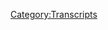 {{Transcript
    | title         = [[732: Trial Press Conference]]
    | caption       = [https://knowledgefight.libsyn.com/732-trial-press-conference Listen to this episode on Libsyn]
    | episodeNumber = [[732: Trial Press Conference|732]]
    | length        = 01:06:35
}}

{{MessageBox
    | header     = Warning: Bot Generated Content
    | text       = This transcript was automatically generated by transcription software and likely contains many mistakes and misattributions. Please check the audio for definitive quotes, attribution, and context.
    | image      = N3yvass4myg91.webp
    | imagewidth = 50px
    | id         = warning
}}

{{TranscriptBlock
    | name      = Alex Jones
    | timestamp = 00:04
    | text      = Red Alert. Red alert. Red alert. Red. Alert. Red alert. Knowledge five days. Damn, Jordan, I am sweating. Knowledge party.com It's time to pray. I have great respect for knowledge like knowledge. I'm sick of them posing as if they're the good guys Hsiang me or the bad guy knowledge. Dan and Jordan knowledge fight need money Andy and Andy are stopping Andy and Ken handy in Kansas. Andy in Kansas, you're on the airplane. Huge fan. I love your word. Knowledge by now knowledge fight.com
}}

{{TranscriptBlock
    | name      = Dan
    | timestamp = 00:58
    | text      = Hello, everybody. Welcome back knowledge, right. I'm Dan. I'm Jordan. Dudes, sit around worship at the altar of saline and talk a little bit about Alex Jones. Oh,
}}

{{TranscriptBlock
    | name      = Jordan
    | timestamp = 01:07
    | text      = indeed. We are Dan Jordan.
}}

{{TranscriptBlock
    | name      = Dan
    | timestamp = 01:09
    | text      = Damn, Jordan a quick question for you. What's up? What's your bright spot today? But why bright spot? Jordan is this this button stuff is going along? I have a prediction that I think it'll probably every button will be out by the end of the year. Right. I'm giving myself that kind of a sort of window. Yeah. But it's really fun. I mean, one of the things that's really nice is like going through and, you know, addressing the envelopes and stuff. I see a lot of names that are like people from way back. Yeah, you know, and it's really nice to know that these people like a lot of people are still with us. You know, that's that's really exciting. And then the other thing that makes us a bright spot is the second Wonka button is in the mail. Yes. To confirm that the brightspot Willy Wonka button is somewhere yeah. And I will give you I'll say this as luck may have it. This is an international button. This one is going out of the United States. Oh yeah. So someone not
}}

{{TranscriptBlock
    | name      = Jordan
    | timestamp = 02:09
    | text      = in America are Patriot fans are not gonna like that. Be looking out as a look as long as it didn't go to the Queen. Well,
}}

{{TranscriptBlock
    | name      = Dan
    | timestamp = 02:17
    | text      = the first one landed in the United States. Sure. That's true. Also bad news. This one's going to the Queen god damn it.
}}

{{TranscriptBlock
    | name      = Jordan
    | timestamp = 02:22
    | text      = I knew it. I knew she was gonna ask for a while and then she died.
}}

{{TranscriptBlock
    | name      = Dan
    | timestamp = 02:25
    | text      = Well, it's actually going to Queen Beatrix.
}}

{{TranscriptBlock
    | name      = Jordan
    | timestamp = 02:30
    | text      = What's your Ah, my brightspot is I started watching the show called Welcome to Wrexham. Apparently, Rob McElhaney from, it's always sunny. Sure. And then Ryan Reynolds from being a dick in movies. Bought a like zoo, second tier football club in Wrexham, in Wales, which is like the oldest it's i It's really cool story about the backstory of the town. And it's got the oldest International Stadium anywhere and all this cool stuff. And then they turn them into like the Mighty Ducks. Right, and that's really cool. But then because Ryan Reynolds and Rob McElhenney are rich as shit, and they can get all these sponsorship deals. Now they're in a league where they are getting a huge budget compared to everybody else. So they're like the bad guys. But at the same time, because of the way football works. They're in a lower league. So what they're really trying to do is get out of that league to be the underdog in the higher League. You know what I'm saying? So they're still an underdog, right? But there's they're an overdog underdog kind of situation. And it's really cool because it talks about the town, which is more interesting. That's
}}

{{TranscriptBlock
    | name      = Dan
    | timestamp = 03:38
    | text      = nice, but it really sounds like it has something of a theme of like the corrupting influence of money. Then like if you have too much resources, you can't even be the thing exactly be told, which is the underdog Exactly.
}}

{{TranscriptBlock
    | name      = Jordan
    | timestamp = 03:50
    | text      = They're not there. They're buying people from the upper league but but that's because they you know, like it's It's difficult. It's difficult. Sure, and they're trying their best and there's all that fun stuff, but it's it's a really good documentary and it's it's Mighty Ducks S Oh, it
}}

{{TranscriptBlock
    | name      = Dan
    | timestamp = 04:05
    | text      = sounds fine. While you're on the subject of shows, yeah, contraption Master I finished and it's fantastic.
}}

{{TranscriptBlock
    | name      = Jordan
    | timestamp = 04:11
    | text      = I started I watched a couple episodes. Yeah, fucking amazing. So
}}

{{TranscriptBlock
    | name      = Dan
    | timestamp = 04:14
    | text      = good. Yeah, so fun. Silly.
}}

{{TranscriptBlock
    | name      = Jordan
    | timestamp = 04:16
    | text      = Oh, there's nothing more satisfying. I
}}

{{TranscriptBlock
    | name      = Dan
    | timestamp = 04:18
    | text      = don't want to spoil the end for you. But it's amazing. I believe it culminates quite well, of course. And then I've been needing another show because I you know, I've watched all the survivors. So I need to watch while I'm making the buttons right off, right. I sort of gravitate towards shows that are about people surviving. Because like survive well, yeah. And then I tried the Naked and Afraid but as I told you, yeah, there are plenty naked. Most of them are not that afraid. You're not that afraid. No, it kind of doesn't live up to the premise. So I found a show recently called alone, and it's they are straight up alone. My
}}

{{TranscriptBlock
    | name      = Jordan
    | timestamp = 04:51
    | text      = partner loves alone.
}}

{{TranscriptBlock
    | name      = Dan
    | timestamp = 04:53
    | text      = I am. I'm into it. I watched the first season. And I think it's great because it's 10 people. Yeah, they have to record the themselves. Yeah. And in the first episode of the first season, what guy almost got eaten by a bear? Yeah, it was like, I was thinking like, how would they stop that? I don't who didn't know, they had to evacuate somebody who was worried that there were like, big cats around. Yeah. And they're like, Well, we're about a three hour drive away. Exactly. That's a lot of time for a big cat.
}}

{{TranscriptBlock
    | name      = Jordan
    | timestamp = 05:21
    | text      = Yeah, they're quick. Yeah, like right there.
}}

{{TranscriptBlock
    | name      = Dan
    | timestamp = 05:24
    | text      = I've always thought like the survival shows often don't have enough survival aspects. Yeah. And that kind of this gives that like, ooh, something bad could happen here. Yeah. which I appreciate. And then the second thing is, there is no end date. Nope. They just are out there.
}}

{{TranscriptBlock
    | name      = Jordan
    | timestamp = 05:43
    | text      = Whoever goes longer. Yes. No, they might as well have their hand on a car for a year. Yeah.
}}

{{TranscriptBlock
    | name      = Dan
    | timestamp = 05:48
    | text      = I don't want to like spoil anything about it or anything. But like in the first season, the beginning of it is really survival based. Find food and make fire. Yeah. And then by the time it's down to like four of all mental, they're all losing the mind. They're all insane. They're all insane. It becomes boring to have to survive, because they figured out like, okay, I can get some food here. I have a tent. One guy made a guitar. Yeah. And a boat. Yeah,
}}

{{TranscriptBlock
    | name      = Jordan
    | timestamp = 06:14
    | text      = totally. Totally. Just so bored. Just like I have. I have defeated, existing but now existing is impossible to
}}

{{TranscriptBlock
    | name      = Dan
    | timestamp = 06:22
    | text      = do. It becomes a conversation of like, what am I proving? Yeah,
}}

{{TranscriptBlock
    | name      = Jordan
    | timestamp = 06:26
    | text      = totally. One guy who came in second because we watched the first season the guy who came in second. Yeah. And it was after like three or four months. And it was like you were just hearing him talk to a camera and you feel like he's talking to you. And then you stop and you realize he hasn't spoken to another human being for months.
}}

{{TranscriptBlock
    | name      = Dan
    | timestamp = 06:47
    | text      = Well, there's the other guy. There's another guy who's just like quoting Edgar Allan Poe. That guy was clearly from Georgia, kind of vaguely hillbilly ish. Or at least has a little bit of that vibe, too. Yeah, he's getting deeply philosophical,
}}

{{TranscriptBlock
    | name      = Jordan
    | timestamp = 07:01
    | text      = erudite hillbilly. Hillbilly
}}

{{TranscriptBlock
    | name      = Dan
    | timestamp = 07:05
    | text      = sage. Yes. I like it. I hope the other seasons you know, don't fall off my
}}

{{TranscriptBlock
    | name      = Jordan
    | timestamp = 07:11
    | text      = my big difference between a loan and Naked and Afraid. I loved a loan because they keep building their shelters until it looks cool enough for me to live it like I that one way of months. I know that one to build a shelter. And I was like, Man, I kind of wish I was living there. And yeah,
}}

{{TranscriptBlock
    | name      = Dan
    | timestamp = 07:27
    | text      = well, the guy who made a guitar and then lost his mind, before he decided to leave. He was like, think I'm gonna make a sauna neck. That's right. I bet you
}}

{{TranscriptBlock
    | name      = Jordan
    | timestamp = 07:37
    | text      = I bet you could and also, you gotta go you gotta go bed.
}}

{{TranscriptBlock
    | name      = Dan
    | timestamp = 07:41
    | text      = I was talking to my friend Angela lamps bury this show because I really enjoy it. And I didn't know if it how it worked. Like I the only complaint I have. Here's the only complaint and this is I mean, this is goes to what we were talking about. They should not tell the person who survived the longest that the second to last person has quit. I understand. They shouldn't see how why I had that thought should have to tap I had that thought I did I
}}

{{TranscriptBlock
    | name      = Jordan
    | timestamp = 08:07
    | text      = totally understand what you're saying. Yeah, because I
}}

{{TranscriptBlock
    | name      = Dan
    | timestamp = 08:09
    | text      = would love it. If someone's just out there for like six extra months. They win. $500,000. Totally. That's a lot of money.
}}

{{TranscriptBlock
    | name      = Jordan
    | timestamp = 08:16
    | text      = That's it. Six months worth of work. Let them stay out there. See how long? What is that hourly, five or six months,
}}

{{TranscriptBlock
    | name      = Dan
    | timestamp = 08:24
    | text      = they had no ability to gauge how long other people have stayed? No. It's like one guy who's the third to quit was like, I'm definitely first. Yeah, totally. Like, you'd just be like, Okay, it's been four months. But I bet there's a couple of people still out there. Meanwhile, two months ago, everyone's gone. Well,
}}

{{TranscriptBlock
    | name      = Jordan
    | timestamp = 08:41
    | text      = it is a sort of Prisoner's Dilemma aspect to because you have to be in your head like, Well, I'm a great survivor, obviously, because I'm four months into this. But this is a TV show, man. There's gotta be nine other great survivors on this show. They could be they could be here for a year. And
}}

{{TranscriptBlock
    | name      = Dan
    | timestamp = 09:00
    | text      = if you know that they're gonna come and tell you when you've won, then that takes away that mantle like Yeah, fucking with your head. Like maybe I've won. Maybe I can quit and I have won. Yep. You know,
}}

{{TranscriptBlock
    | name      = Jordan
    | timestamp = 09:11
    | text      = it shouldn't be a surprise. If you win. Yes, you're alone.
}}

{{TranscriptBlock
    | name      = Dan
    | timestamp = 09:15
    | text      = Anyway, I'm gonna watch more of that show while I make buttons. Sounds good. So Jordan, today we have an episode to go over. And what I thought we might do is talk a little bit about the trial, of course campaign. I want to discuss Alex's press conference that he gave on the steps of the courthouse. Right, right. Alright. So I think that there's there's points that I want to make. And this is something I think, probably merits focus, okay. And we'll get to that in just a moment. But before we do, let's say hello to somebody walk. Oh, that's great idea. So first basket of muffins. Thank you so much. You're on our policy walk.
}}

{{TranscriptBlock
    | name      = Alex Jones
    | timestamp = 09:54
    | text      = I'm a policy wonk. Thank
}}

{{TranscriptBlock
    | name      = Jordan
    | timestamp = 09:55
    | text      = you very much.
}}

{{TranscriptBlock
    | name      = Dan
    | timestamp = 09:57
    | text      = Next Bach thank you so much. You're now policy walk I'm a policy wonk,
}}

{{TranscriptBlock
    | name      = Jordan
    | timestamp = 10:01
    | text      = thank you very much.
}}

{{TranscriptBlock
    | name      = Dan
    | timestamp = 10:02
    | text      = Next, Colin from Ohio, thank you so much for one hour policy walk.
}}

{{TranscriptBlock
    | name      = Alex Jones
    | timestamp = 10:05
    | text      = I'm a policy wonk.
}}

{{TranscriptBlock
    | name      = Jordan
    | timestamp = 10:06
    | text      = Thank you very much.
}}

{{TranscriptBlock
    | name      = Dan
    | timestamp = 10:07
    | text      = And room temperature. Suvi. Bacon. Thank you so much. You're now policy walk.
}}

{{TranscriptBlock
    | name      = Alex Jones
    | timestamp = 10:12
    | text      = I'm a policy wonk.
}}

{{TranscriptBlock
    | name      = Robert Barnes
    | timestamp = 10:13
    | text      = Thank you very much.
}}

{{TranscriptBlock
    | name      = Dan
    | timestamp = 10:14
    | text      = Well, I bumped up to the, because it's so important that people know about don't cook your bacon.
}}

{{TranscriptBlock
    | name      = Jordan
    | timestamp = 10:19
    | text      = Yes. If it's if it's that relevant, you're gonna get punched out. Yeah.
}}

{{TranscriptBlock
    | name      = Dan
    | timestamp = 10:23
    | text      = And if it's such an important social message,
}}

{{TranscriptBlock
    | name      = Jordan
    | timestamp = 10:25
    | text      = it's a piece. It's really important.
}}

{{TranscriptBlock
    | name      = Dan
    | timestamp = 10:28
    | text      = We've got a couple of technocrats in the mix here, Jordan. So first Farrell, sweaty nerd. Thank you so much. You are now technocrat and Ted Cruz is a spineless sack of jelly. Thank you so much. You're now a technocrat.
}}

{{TranscriptBlock
    | name      = Alex Jones
    | timestamp = 10:40
    | text      = I'm a policy wonk. I have risen above my enemies. I might quit tomorrow. Actually. I'm just gonna take a little break now. A little breaky for me. And then we're going to come back. And I'm gonna start the show over, but I have to double down on their Fuck you. Fuck you. I got plenty of words for you. But at the end of the day, Fuck you and your new world order. And fuck the horse she wrote in on and all your shit. Maybe today should have almost broadcast. Maybe I'll just be gone a month, maybe five years. Maybe I'll walk out of here tomorrow. And you never see me again. That's really what I want to do. I never want to come back here again. I apologize to the crew and the listeners yesterday that I was legitimately having breakdowns on air. I'll be better tomorrow.
}}

{{TranscriptBlock
    | name      = Dan
    | timestamp = 11:35
    | text      = He's not
}}

{{TranscriptBlock
    | name      = Jordan
    | timestamp = 11:35
    | text      = Oh is bad. He sucks. That sounds right, though.
}}

{{TranscriptBlock
    | name      = Dan
    | timestamp = 11:39
    | text      = So we're recording this on Thursday evening? Yes. We saw closing arguments today. Yes. And so when this comes out, it'll be Friday. And as you're listening to this, there may be a verdict in tomorrow. Who knows how long the jury will deliberate on this could be
}}

{{TranscriptBlock
    | name      = Jordan
    | timestamp = 11:57
    | text      = till next week.
}}

{{TranscriptBlock
    | name      = Dan
    | timestamp = 11:58
    | text      = But I think that the course of the content of this trial and the testimony that we heard was Todd earth shattering some, you know, the stuff that you hear about Alex, whether it be the business practices or the you know, I think that guy for the Super Bowl, the Matt Miller guy that was a, you know, certainly that it's not like, the biggest thing in the world. But it's crippling to Alex's argument. Yeah. A lot of that stuff is there. And then to the side of that all of the humanizing and the fleshing out of the people's experiences. They're the sort of discussion of their loved ones. Yep. Tough, tough. Tough To. To. Yeah, to wrestle with.
}}

{{TranscriptBlock
    | name      = Jordan
    | timestamp = 12:53
    | text      = Yeah, it is. It is very much like, I feel like everybody who wanted their say, got their say, and they got to tell their story. And their story was very, very, very intense. Yeah. Emotionally affecting powerful, and the way that they have all turned their lives into something. That is, I mean, just incredible. You know, it is it's something that's stronger than I think I could ever accomplish. You know, like it is that kind of thing.
}}

{{TranscriptBlock
    | name      = Dan
    | timestamp = 13:26
    | text      = And God willing, you'll never have to find out. Absolutely. Yeah, it's just yeah, I words almost fail me in terms of the process of this. Last bit. Yep. And so we reached the end of the trial and the testimony and the closing arguments, and up with the plaintiff's lawyers laying out really concise argument about what they have discussed. There's, like the appeal to the emotions of the case scores, respect for that, but also the cause and effect of Alex's behavior and the grief that was caused to these people. And then norm Pattis, for the defense decides he's gonna play a 20 minute video of Alex from his own show. Yep. And I thought that was strange.
}}

{{TranscriptBlock
    | name      = Alex Jones
    | timestamp = 14:21
    | text      = Ah,
}}

{{TranscriptBlock
    | name      = Jordan
    | timestamp = 14:22
    | text      = I mean, I heard him I mean, I watched the video and was like, focused on it, because for some reason, I thought there must be some sort of content reason that he would play this video. And when you watch it, you're like, I think he just didn't want to do 20 minutes of his closing argument.
}}

{{TranscriptBlock
    | name      = Dan
    | timestamp = 14:40
    | text      = I think it was Alex said, play this or your fire. Yeah, that could be That's my guess that could definitely be the case. So look, I understand that the whole argument that Alex and Norm have wanted to make this whole time is that the videos the plaintiffs are showing have been taken out of context and to understand what they're playing and what Alex says you need to watch the whole videos. So now in the clothes Isn't statement, that's when Norm has this ability to do that. Yeah. But this is kind of bullshit because the exact same argument that they use applies here. This is just like a 90 minute video from a larger show. To understand the context of this video, shouldn't we insist that you have to watch the whole show. And to be honest, Alex's shows are generally emotional outbursts that are the result of some other stimulus. So in order to understand the whole show, you kind of need to watch the day before, you know the jury has got to see the day before show in order to put this in context, you can see how this argument spirals out of hand easily because it's meaningless. Alex defends himself by saying that things are out of context, and you need to see the whole clip because he wants to be able to set the arbitrary parameter for what you need to see in order to be qualified to judge him. It's bullshit. Yeah, also, there's at least one edit in the video that norm plays so even that doesn't even hold up.
}}

{{TranscriptBlock
    | name      = Jordan
    | timestamp = 15:50
    | text      = And and not just that, but what norm did in his closing argument, I felt like was essentially flout every rule that had been made so far. Yep, point. The video had like five claims that you could not make in that courtroom. We'll get to that it was insane. And norm had at least six or seven out and out lies that I know he knows aren't true. Like physically speaking in the world we inhabit. I know norm Pattice knows that this is not true. And he's saying it in front of a fucking judge. Yeah, you know,
}}

{{TranscriptBlock
    | name      = Dan
    | timestamp = 16:23
    | text      = so I don't think the video did as much to help Alex's cases, he might have thought it would be odd sounding completely insane. rambling about how Meghan Kelly totally wanted to fuck him, and he could prove it if he was recording at the right time. Yep. Beyond that. Alex also touches on a number of fucked up claims. One, he says that it's proven that the WikiLeaks releases couldn't have been hacked, and were the result of someone on site downloading the files. This is part of his Seth Rich conspiracies, and it's based on comments made by his buddy William Binney. It was shown to Benny that he was totally wrong and that the documents could have easily been downloaded remotely, and Benny recanted his claim, but Alex has never corrected himself or updated his talking points. So just off the bat in this closing statement, Alex is reaffirming his belief that Hillary Clinton had Seth Rich killed for releasing the WikiLeaks, which Seth Rich's family has successfully sued people for claiming
}}

{{TranscriptBlock
    | name      = Jordan
    | timestamp = 17:16
    | text      = I was gonna say yeah, in court, he did a thing that gets people put in court to
}}

{{TranscriptBlock
    | name      = Dan
    | timestamp = 17:21
    | text      = Alex repeats completely false conspiracy claims about Hillary selling uranium to Russia. Three, forgive my language, but Alex call Sandy Hook guitar baby and repeats conspiracies about Sandy Hook directly.
}}

{{TranscriptBlock
    | name      = Jordan
    | timestamp = 17:33
    | text      = Yeah, he said that they played a video where he said that and they were like that's going to do it.
}}

{{TranscriptBlock
    | name      = Dan
    | timestamp = 17:40
    | text      = For Alex demonstrably lies about what he said about Sandy Hook. He directly contradicts videos that have already been shown in court. If this video shows anything, it's that Alex is a completely untrustworthy source, particularly about his own actions. Five, Alex claims that the Syrian gas attacks are false flags. Six. In this clip, Alex says that he got a cease and desist slash retraction request about Sandy Hook that gave him a month to act. And he didn't because he felt like he hadn't done anything wrong. That's in the video. They played
}}

{{TranscriptBlock
    | name      = Jordan
    | timestamp = 18:12
    | text      = Yeah, it was insane. I think that Alex
}}

{{TranscriptBlock
    | name      = Dan
    | timestamp = 18:14
    | text      = severely overestimates his own ability to make a point. He's playing this video, because the underlying point he's trying to make is that he's totally cool did nothing wrong, and the media is attacking him about Sandy Hook because he exposes things that the media doesn't want the public to know. Like how Assad is super cool, right? The thing is, though, that he makes no sense. Alex thinks that if people could just see him lay out his defense than they would get it and he'll be game over for the plaintiffs. But this video is uncompelled. To anyone who doesn't already believe Alex is shit. It's particularly useless to show people who have already seen evidence that the things he's saying in this video are bullshit, as the jury already has. I get the impulse on Alex's part, I think but in this setting, it actually kind of makes his image look much worse. It is
}}

{{TranscriptBlock
    | name      = Jordan
    | timestamp = 18:59
    | text      = it is I think it's the wet cement problem. You know, like if he had gotten to play that video, right, right away first day color the jury's perceptions with that video at least a little bit, you know, maybe that does something, but because the cement is dry as fuck, his video bounces off of it, and you can see every fucking problem.
}}

{{TranscriptBlock
    | name      = Dan
    | timestamp = 19:22
    | text      = I'm not sure if that would fully work in this setting, but that dynamic is is very much real big. Yeah, you show this video in advance, and then maybe you'll have a kernel of doubt whenever you hear him say these people are actors. Yeah, we've already had this pre framing that like everything's out of context.
}}

{{TranscriptBlock
    | name      = Jordan
    | timestamp = 19:42
    | text      = That's what he does. He pre frames events that you don't know the complete details about. So he's trying to do the exact same thing here. The only problem is, he's not allowed to talk by himself.
}}

{{TranscriptBlock
    | name      = Dan
    | timestamp = 19:54
    | text      = So you have to play this troubling clip full of bullshit well, so Alex is used to face a No consequences being surrounded by losers on his payroll, who know they're unemployable anywhere else, interviewing con artists who are financially and professionally invested in maintaining the illusion that Alex is right, and being able to hang up on or bully any callers who disagree with him in any meaningful way. Yeah, he's used to his explanations for things working because the people he's explaining things to are already in his camp, to uninitiated ears or to people who've seen evidence to the contrary, this video just seems insane. He's a crazy person. What would have been useful for norm to do would be to take the clips of Alex saying that Sandy Hook was fake with actors that were played in court and then show the full video that the clip claimed from which would then reveal that the original clip was taken out of context. And Alex was actually just asking questions or playing devil's advocate, right? He absolutely can't do that, though. Because those clips aren't out of context. That's the problem. All norm can do is insinuate that the larger context completely absolves Alex, but it's bullshit. Yep. norms. Other arguments seem to be that Alex's actions were driven by a fear that the government was going to take the guns not by a desire to endanger grieving parents for money. But the reality is that Alex endangered grieving parents in order to push his narrative surrounding the fears about the government taking guns, which is something he embellish is exaggerates and sensationalizes. In order to make money, it's not one thing or the other is norm is pretending it's all part of a dynamic system that Alex uses. Norm understands this. He's been a guest on Alex's show numerous times. If you watch this, you kind of get the sense that norm doesn't believe a goddamn word he's saying. It's just that there's no other real way to argue this and the bravado that he had about the families exaggerating their grief in his opening statement, probably, that's that that sort of cockiness isn't gonna play too well with a jury after days of hearing from said family members about the pain they've endured. Yeah, he tried to bring that exaggeration point back up, but you heard how much more apologetic and careful he was about it. As opposed to the sort of cocky swinging Dickie had in the opening he was trying, Norm was desperate to try and make this political in his closing, trying to shoehorn in references to Trump and getting shut down with objections along the way. He also tried to make a mockery of the idea that the plaintiffs who testified and said that they didn't know what Alex's positions on guns, were they, they didn't know what his position and tried to mock this. And I want to touch on this for a second. When you live by the sword, it's not a certainty that you're going to die by the sword. But if you do, you have an obligation to accept your death by the sword. Alex's most consistent defense of himself is that he's being taken out of context, and that you can understand what he's saying from short clips. I think this is bullshit. But it's the foundation of norms defense and their position. So he has to accept this. It's all good fun for him when he wants to claim that Alex mocking Robbie Parker was out of context. But it's so weird how he doesn't realize that this cuts both ways. He can show the jury a clip of ALEC saying they're coming for our guns or they're staging shootings to take our guns. And if he's being intellectually consistent, he should know that the jury can't possibly know what Alex's position on guns is without watching the whole video. In essence, norms underlying defense strategy precludes him from being able to expect that he's able to prove anything. This is also a corollary of one of Alex's other defenses when he's accused of anything and then shown video of him doing or saying the thing He's accused of he'll say it's out of context, or it's satire. If that is what Alex is saying, and if the entirety of his on air career isn't allowed to be shown in his custody hearing, because he's putting on a performance, then why should the plaintiffs in this case take him at his word when he says something on air? He could lay out his entire philosophy on gun succinctly on his show, and the plaintiffs would have every right to say that well, he did say things on air, they have no way of knowing what Alex's sincere positions are. Alex gets a lot of mileage out of people knowing he's a fraud and a liar where he can wiggle out of trouble by disowning the things he says on air as being theatrical or satire. But the other side of this is this if you want norm to insist that the Sandy Hook families are suing them because of their opposition to his position on guns, you have no right to claim that they even know what those positions are, is called being hoisted on your own petard there is that this is you know, oh, you got to oh, you can't understand what I'm saying on air. Canada expect that you get to use that as the opposite for your own purposes. And it's just said it was a very bad closing statement disgraceful all around. Yeah. And in fuck norm.
}}

{{TranscriptBlock
    | name      = Jordan
    | timestamp = 24:26
    | text      = Yeah. Yeah. The moment where norm. I mean, I really thought that norm should have been tackled by like the idea of law, I should have tackled norm because the moment he was like full from
}}

{{TranscriptBlock
    | name      = Dan
    | timestamp = 24:38
    | text      = nikecourt would have texted me he should have
}}

{{TranscriptBlock
    | name      = Jordan
    | timestamp = 24:40
    | text      = because he was playing the video. And then Norm said he was trying to insinuate the thing that he's been trying to insinuate the entire fucking time, and everyone has stopped him and they still let him do it. And then the objection was sustained, but it doesn't fucking matter. Because again, he got to say, why did they come with this with this lawsuit? It's because of the guy who said Good job, Alex. Right instead of saying because he can't say it's Trump. Yeah, he can't say they're coming after Trump. But he can play a video where Alex references Trump, and then references that maybe he was referencing, but pronouns still refer to
}}

{{TranscriptBlock
    | name      = Dan
    | timestamp = 25:17
    | text      = a thing. No, True. True. And I think that was painfully obvious. Yeah. And I don't think the jury is dumb. No, I think that they get that too. Yeah. To the extent that they have any awareness of why it's inappropriate this behavior, I think that they can understand like, this is this guy is trying to do something he's not allowed to do. Yeah. And I have faith that they'll they'll suss that out. I don't
}}

{{TranscriptBlock
    | name      = Jordan
    | timestamp = 25:44
    | text      = think it's too hard after like, eventually, no matter what you're like, oh, this kid is trying to break into the cookie jar.
}}

{{TranscriptBlock
    | name      = Dan
    | timestamp = 25:51
    | text      = I get it and then and then dude, the ending with the attorney prayer or
}}

{{TranscriptBlock
    | name      = Alex Jones
    | timestamp = 25:56
    | text      = fuck, that
}}

{{TranscriptBlock
    | name      = Dan
    | timestamp = 25:57
    | text      = was rough.
}}

{{TranscriptBlock
    | name      = Jordan
    | timestamp = 25:58
    | text      = What the fuck was that?
}}

{{TranscriptBlock
    | name      = Dan
    | timestamp = 25:59
    | text      = That was embarrassing. No one's
}}

{{TranscriptBlock
    | name      = Jordan
    | timestamp = 26:00
    | text      = no one's corroborated that that's a an attorney's prayer. Has anybody said that? Attorneys pray like that. Has any attorney ever prayed like that?
}}

{{TranscriptBlock
    | name      = Dan
    | timestamp = 26:09
    | text      = I could see it being like, on a on a placemat. Danny's you have your lawyer. Grandma gets it for you. Circle these words of the prayer. That was tough. Yeah. And then Nora might have protested a little too much about how proud he is to be. He kept saying like I'm exactly where I want to be. I'm so proud of me. That was it was it felt a little bit like somebody's talking themselves up of like, no, no, no, I'm not ashamed to be Yeah,
}}

{{TranscriptBlock
    | name      = Jordan
    | timestamp = 26:40
    | text      = it was. It was a little bit like a shirtless naked man walking into Congress being like, Oh, I'm so Mr. Smith. I am going to fucking filibuster this shit. And everyone's going to be like, Look at this genius.
}}

{{TranscriptBlock
    | name      = Dan
    | timestamp = 26:54
    | text      = I think we are foolish for accepting expecting more from a guy who drops his pants. It says the N word. Of course we are? Of course we are. So look, norms of behavior throughout the entirety of this proceeding has been shameful. I hope he enjoys being second banana on Infowars. To Barnes. Yeah. As a lawyer. Yeah, it's I don't know. I don't know really what? I can't I find it difficult to imagine he'll have too much cash.
}}

{{TranscriptBlock
    | name      = Jordan
    | timestamp = 27:24
    | text      = Boy, I wouldn't. I wouldn't hire him.
}}

{{TranscriptBlock
    | name      = Dan
    | timestamp = 27:28
    | text      = It's just been bad. But I think that there's something else that is worse. And that is Alex's behavior. Yeah, that sounds right. So he went to Connecticut, a little bit back justified. Had a little bit of a meltdown. I had to get away from the the jury, right, went back to Austin to do his bullshit with Barnes. Right. Say that Sandy Hook was fake again.
}}

{{TranscriptBlock
    | name      = Jordan
    | timestamp = 27:52
    | text      = Yep. Flew back to Connecticut. Right.
}}

{{TranscriptBlock
    | name      = Dan
    | timestamp = 27:55
    | text      = And then the idea was that norm was going to call him as a witness for the defense. Yeah. The only witness? Yeah. And so this game was being played. And Alex came back. And now that both sides have arrested the closing arguments have been made. We know that he did not testify
}}

{{TranscriptBlock
    | name      = Jordan
    | timestamp = 28:14
    | text      = like Brave Sir Robin. He ran away. It's
}}

{{TranscriptBlock
    | name      = Dan
    | timestamp = 28:18
    | text      = he went to Connecticut for ostensibly no reason. Nope. Except, well, promotion. There we go. He went to get publicity. He went to get attention. And it is my firm contention that he never even considered testifying. Yeah, I would believe that he went specifically to get as much attention as he could, with the pretense that maybe I'll testify. Or maybe I won't, yeah,
}}

{{TranscriptBlock
    | name      = Jordan
    | timestamp = 28:51
    | text      = he went there because he knew he was going to get that press conference right outside the court, because he always gets it because everybody who works in the media is fucking stupid. But that's just me. And we're
}}

{{TranscriptBlock
    | name      = Dan
    | timestamp = 29:01
    | text      = going to talk here a little bit about this press conference, because I found it to be
}}

{{TranscriptBlock
    | name      = Jordan
    | timestamp = 29:07
    | text      = great. The best, I would say the opposite, respectful, no loving,
}}

{{TranscriptBlock
    | name      = Dan
    | timestamp = 29:11
    | text      = no, none of these things, none of those things. So here's where we start off. And I should give you a little bit of a sort of Tableau. Alex and Barnes are standing behind some cameras. Now a little bit later, Alex there Alex will. I don't know why. Pay for burns. Fly out.
}}

{{TranscriptBlock
    | name      = Jordan
    | timestamp = 29:32
    | text      = Get on the jet, Denise stowaway.
}}

{{TranscriptBlock
    | name      = Dan
    | timestamp = 29:35
    | text      = Well, we'll actually find out why Barnes is there a little bit later. And it's very sad. Oh, but a little bit later, Alex is talking to some people and fielding questions. And he's holding up a copy of his book. So obviously like this is all Yeah, this getting your, your product on the news? Yep. And this is the game that's being played. But yeah, he's standing I'm here with Barnes. I
}}

{{TranscriptBlock
    | name      = Alex Jones
    | timestamp = 30:01
    | text      = really appreciate all of you for being here today. I would accept you at that point constitutional, First Amendment and criminal lawyer who also worked on this case. For several years, he can give you documented evidence that we gave them all the discovery. So they didn't have case. So they were forced to default us because I'm this villain that deserves to be found guilty by this kangaroo court.
}}

{{TranscriptBlock
    | name      = Dan
    | timestamp = 30:23
    | text      = So yeah, Barnes was working on the case. If you have heard the deposition episodes, then you'll know this, but just to revisit this, this is Brittany paws, testifying under oath that they are considering suing Barnes
}}

{{TranscriptBlock
    | name      = Bill Ogden
    | timestamp = 30:37
    | text      = went over this a little bit with Mr. Shroyer in his deposition, and I'll ask you the same thing based on the information that you just testified to, is the company has the company decided one way or another on legal malpractice as a potential asset?
}}

{{TranscriptBlock
    | name      = Brittany Paz
    | timestamp = 30:55
    | text      = We have not decided on made any final decisions on legal malpractice yet as to whether to file or who to file against. We've not made any final decisions on that.
}}

{{TranscriptBlock
    | name      = Bill Ogden
    | timestamp = 31:04
    | text      = Okay. Is it being hasn't been discussed or is it going to be discussed?
}}

{{TranscriptBlock
    | name      = Brittany Paz
    | timestamp = 31:08
    | text      = It's being discussed,
}}

{{TranscriptBlock
    | name      = Dan
    | timestamp = 31:09
    | text      = though, considering suing their previous lawyers for malpractice. Right. And just to be totally clear, they also discuss which lawyers there was a problem with.
}}

{{TranscriptBlock
    | name      = Bill Ogden
    | timestamp = 31:21
    | text      = Okay, so Brad Reeves, Mr. And Daza. I'll just go, Mr. Enoch.
}}

{{TranscriptBlock
    | name      = Brittany Paz
    | timestamp = 31:28
    | text      = I'm not sure about Mr. Enoch. I think he's he's done a pretty decent job. T Wade Jeffries. I'm sorry. I don't know much about him. I don't have an opinion about him.
}}

{{TranscriptBlock
    | name      = Bill Ogden
    | timestamp = 31:39
    | text      = Burnett, Michael. Michael Burnett.
}}

{{TranscriptBlock
    | name      = Brittany Paz
    | timestamp = 31:42
    | text      = I don't have an opinion about him either.
}}

{{TranscriptBlock
    | name      = Bill Ogden
    | timestamp = 31:44
    | text      = Yeah. Bob Barnes. Barnes. You did have an issue with him. Body bones.
}}

{{TranscriptBlock
    | name      = Dan
    | timestamp = 31:50
    | text      = You can tell there's that's a heavy Barnes Barnes and then an exhale. Yeah. A I got some issues with bar. That's
}}

{{TranscriptBlock
    | name      = Jordan
    | timestamp = 31:59
    | text      = a personal exhale. That is a woman who has talked to Barnes and went I do not like you, sir. Well,
}}

{{TranscriptBlock
    | name      = Dan
    | timestamp = 32:05
    | text      = or conversely, someone who has as a lawyer and his looked at what happened. There's that is like, this is exasperating. I can't get into any of this. But I have an issue with Barnes. Yeah. So yeah. Good, good guy to explain how you took did this case by the book? Yeah, a good guy to bring with you for your dumb publicity stunt in front of the courthouse. Yeah. And I think that's another thing we really need to keep in mind. The people in the courthouse are having their day in court. They are doing something incredibly difficult. They're being disrespected by norm. routinely. Yep. And this is what Alex is doing. While that's going on the way that he operates.
}}

{{TranscriptBlock
    | name      = Jordan
    | timestamp = 32:54
    | text      = I need I need this to be hammered into the head of every journalist alive, like with a fucking hammer. When you give Alex that press conference, outside of the court, there's two things you're showing, you're showing the difference between what you're allowed to do inside the court in a wall separates being allowed to lie to the entire world and being allowed to fucking lie to a judge. Right, right. Yeah. And then second, if you are giving him that press conference, or if you're the editor, forcing somebody to go give him that press conference. Who are you doing this for? You're not doing it for you're not helping the families at all. But you're not helping? At all. You're not helping anybody. But Alex, and I guess the corporation you fucking work for? Yeah. So those are the people that you care about, if that's what you're going to do. Those are the people you care about, give up any other fucking argument, I'm
}}

{{TranscriptBlock
    | name      = Dan
    | timestamp = 33:52
    | text      = gonna give them a little bit less have a hard time because some of them are probably on the beat.
}}

{{TranscriptBlock
    | name      = Jordan
    | timestamp = 33:58
    | text      = I know. And you're a better person that I assure
}}

{{TranscriptBlock
    | name      = Dan
    | timestamp = 34:01
    | text      = one thing that sticks out to me, though, about what you're saying is he does highlight the difference between what you can say in court and what you can say just outside on the steps. And I think that that imbalance should be shown to Alex. Yeah. And that is what's your first amendment right. And that's kind of why I think, you know, I get a little uncomfortable with your instinct to bark at people and, you know, whatever. That is why someone like you should actually have to be there for all the press conferences. I choose to be like, okay, you know what, in the courtroom, people will ask you polite questions, so I'm going to scream and I'm
}}

{{TranscriptBlock
    | name      = Jordan
    | timestamp = 34:36
    | text      = going to be a piece of shit. Yes, because nobody else will be and he's going to be
}}

{{TranscriptBlock
    | name      = Dan
    | timestamp = 34:40
    | text      = Yeah, this is that you want to only exist in the wilderness of these steps. Totally. Then I will be a bear.
}}

{{TranscriptBlock
    | name      = Jordan
    | timestamp = 34:47
    | text      = I mean, it's fucking disgusting to me because the bailiff will come and stop me from interrupting him. That's fucked. That's fucked. Yeah, protect him at all. hos, please make sure that he's okay. And nobody's mean to him. Yeah.
}}

{{TranscriptBlock
    | name      = Dan
    | timestamp = 35:04
    | text      = The only difference, I suppose is that like, you have the awareness that you yelling at him is disrespectful to the court itself as well. She disrespectful to what the families and all them are doing. And I think that's another thing that Alex weaponizes Yeah, like people have good heart and good conscience wouldn't want to make a scene and treat him the way he deserves to be treated on the staff. Yeah, and fight him or assault him or yell at him.
}}

{{TranscriptBlock
    | name      = Jordan
    | timestamp = 35:30
    | text      = This is why you I do need to be there is because I was in. If you recall, I went to the fucking Louvre. And there was a kid who stepped over a kid, French, not my child, obviously, parents nowhere to be found. And the kid was like, taking picture and it was getting too close. And I was like, Hey, kid, get the fuck out of here real loud. And everybody was like, good call, that kid needs to get the fuck out of here. So that's what I'm here for. That's my that's my job.
}}

{{TranscriptBlock
    | name      = Dan
    | timestamp = 35:57
    | text      = Right. So we go back to the press conference. Justice itself, who is on
}}

{{TranscriptBlock
    | name      = Jordan
    | timestamp = 36:04
    | text      = trial? Yeah,
}}

{{TranscriptBlock
    | name      = Dan
    | timestamp = 36:05
    | text      = there we go. This is a buzzword that'll happen.
}}

{{TranscriptBlock
    | name      = Alex Jones
    | timestamp = 36:08
    | text      = This is American justice, on trial, even the worst people in the world, which I'm not, but even if I'm a bad person, as some say, I deserve my day in court. Even the local newspaper admits, I'm not allowed to defend myself. It's not Alex Jones saying this is the Hartford current. An article published yesterday. Alex Jones had to testify in Sandy Hook defamation trial this week. Here's what we know. It says he's prohibited from defending himself. They've had three weeks of people up there lying about me twisting what I said. And basically having a memorial for dead children. I didn't kill.
}}

{{TranscriptBlock
    | name      = Dan
    | timestamp = 36:45
    | text      = This article in the current doesn't say this. It says quote, Jones in his company, free speech systems have been prohibited from defending themselves under the default, but can try to minimize what they have to pay in compensatory and punitive damages. Alex can't defend himself under the default. That's an important distinction because that ship has sailed. He had every opportunity to defend himself when that was appropriate. But he didn't. And he was so abusive of the process, that he was defaulted. He can't now take this damages hearing as an opportunity to try and undo the default or to carry out the case, as if he hadn't been defaulted. He fucked himself over and this is a consequence of that. He has every ability to defend himself in the context of this damages hearing, which is the second part of the sentence in that current article that he's ignoring. He can try to minimize the damages. That's the damages hearing equivalent of defending himself. Point being Alex is a fucking baby and Barnes is tagging along to Connecticut with him because Barnes's he just loves a public spectacle and he doesn't have a problem being a disrespectful shithead if it gets some attention and you know, maybe drives a couple more people into his revenue streams like on that Patreon clone for unhinged assholes,
}}

{{TranscriptBlock
    | name      = Jordan
    | timestamp = 37:58
    | text      = man I mean the fucking cycle the psychopathy of doing that, you know, like that's not I wouldn't I would I mean, I guess separated from humanity. You know, you're in a studio. It's just you and Alex you it's easier to step into the world where you can be a piece of shit Yeah, to be a psycho enough to go and stand on the steps. And watch Alex do that shit. Well, and
}}

{{TranscriptBlock
    | name      = Dan
    | timestamp = 38:23
    | text      = take all the steps that are required to get you there. Yeah, yeah, you have to plan you have to do the tackle thing hack a bag. Yeah, to get legit stand in security. Yeah. Knowing that what you're doing is just traveling to another city to disrespect fucking people that you've hurt. Yep, that's what you're doing. Yeah. gratulations. Yeah. I also want to point out that like later, he is just holding up a copy of his book. This is a publicity stunt for Alex pure and simple. That's why he went to Connecticut. He had no intention of ever testifying. But since the bankruptcy court has taken over his business's finances, I bet he had to pretend that he was going to testify in order to rationalize the expense of his travel, it would probably not fly as a business expense for a company in bankruptcy to say, hey, I want to go across the country with my shithead lawyer friend so I can promote my book on the steps of the courthouse where I'm avoiding testifying, because I'm scared. I bet the bankruptcy court would be like, yeah, no, I'm gonna that's not going to be an expense for
}}

{{TranscriptBlock
    | name      = Jordan
    | timestamp = 39:24
    | text      = you are going to fly business class.
}}

{{TranscriptBlock
    | name      = Dan
    | timestamp = 39:27
    | text      = Yeah, I gotta, I gotta charter a plane so I can try and get some attention. I'm going
}}

{{TranscriptBlock
    | name      = Jordan
    | timestamp = 39:31
    | text      = to throw this out at you. How do you feel about an aisle seat? Alex is a tremendous
}}

{{TranscriptBlock
    | name      = Dan
    | timestamp = 39:35
    | text      = piece of shit. And this press conference is a new level of inexcusable act on his part. He could have stayed the fucking Texas. There was no need for him to go to Connecticut just so we could siphon off some of the attention from this trial in order to grandstand in front of the court with Barnes to try and promote his stupid book. It's honestly difficult to think of a way he could have been more disrespectful to the families inside just trying to get their day in court. It's one thing for him to be Be afraid to sincerely face them and accept responsibility for his part in everything that's happened. It's entirely another thing to do this. Yeah, it's I don't know, man. I have I have a lot of words for him. Yeah, and
}}

{{TranscriptBlock
    | name      = Jordan
    | timestamp = 40:13
    | text      = I don't know, uh, you know, part of me. I don't I can't blame Alex for this. I mean, true. He's disgusting. He's a monster. But I wouldn't want to go back in that courtroom. Oh, absolutely. Yeah, no, you're gonna do the worst thing for your defense?
}}

{{TranscriptBlock
    | name      = Dan
    | timestamp = 40:27
    | text      = If cowardice is a given, right? Yes. I don't blame
}}

{{TranscriptBlock
    | name      = Jordan
    | timestamp = 40:31
    | text      = Of course, yes. Right. The problem I have is when we talk about enablers, we do not often talk about ourselves, you know, like, we don't know, not us. Obviously, if we, if if he ever mentioned our name, maybe we could talk about us being enablers. But you guys here have knowledge first, it does feel like everyone is in a attempt to keep us from doing that. But who is enabling him? Who is enabling him to do that? He's not going out there thinking that he's not going to get a press conference. There are people enabling him who are making money off of letting Alex make money off of abusing these people. And I don't find it acceptable behavior.
}}

{{TranscriptBlock
    | name      = Dan
    | timestamp = 41:16
    | text      = I don't I don't find it super acceptable, either. But I honestly don't understand another way it would go without like a gag order.
}}

{{TranscriptBlock
    | name      = Jordan
    | timestamp = 41:23
    | text      = I understand. Yeah,
}}

{{TranscriptBlock
    | name      = Dan
    | timestamp = 41:24
    | text      = I I don't think that anybody is making like, super wrong choices, given the circumstance. Totally. I think that local news, it makes sense that they would be there. Alex is giving a statement. It makes sense to document it. I don't, I don't know. I this is different to me than somebody like Alex Lee Moyer making that documentary. Oh, there's a series of decisions that don't need to be made that led to that, right. Whereas Alex speaking out in front of the court and people recording it. I hate that it's happening. I hate that this is something that happened. Sure. But
}}

{{TranscriptBlock
    | name      = Jordan
    | timestamp = 42:07
    | text      = I mean, I'm not arguing for the world that we currently exist in that they should be somehow like, punished for behavior. That's terrible. What I'm arguing is that the current world that we exist in is not capable of handling this in any responsible way that maybe only exacerbating it as time goes on, man. So I mean, my argument is, all of society is bad for us.
}}

{{TranscriptBlock
    | name      = Dan
    | timestamp = 42:34
    | text      = Well, I'm here to here first. So Alex has some thoughts about the judge. This
}}

{{TranscriptBlock
    | name      = Alex Jones
    | timestamp = 42:40
    | text      = is not a trial. I came here to testify two weeks ago, I came here this time to testify. And the judge today said that she will hold me in criminal contempt. If I say I'm innocent. If I say I'm bankrupt, if I say I wasn't the first person to question Sandy Hook, and over 10 other things. No judge in US history has ever told somebody what they can and can't say, that doesn't sound true at all myself when they asked me questions. Or I'll be arrested. If I tell the truth. This is outrageous. And you're all having your freedoms stolen,
}}

{{TranscriptBlock
    | name      = Dan
    | timestamp = 43:13
    | text      = Alex would be held in contempt, because if he did any of that stuff, he'd be acting in ways that are contemptuous to the court. He's not allowed to try and re litigate his default in this setting, because to do so would run a very high risk of poisoning the jury. The jury isn't there to determine Alex's culpability that's been decided. So for him to rant about this irrelevant nonsense, is an act of contempt to the court. Judges very regularly hold people in contempt. And if you don't stop yelling about things that aren't germane to the matter at hand, you will be held in contempt. It happens all the time. Alex just doesn't want to accept that he's a petulant child who can't allow for there being rules that he is subject to. So he's trying to turn it into a constitutional issue, right? It's all bullshit. But thankfully, he has barns there to make it look legit.
}}

{{TranscriptBlock
    | name      = Jordan
    | timestamp = 43:58
    | text      = That's what I mean. That's kind of what I was watching during that closing argument, whenever they played the clip, is that like, he would have been held in criminal contempt if he had said those things. So why in God's name, are you allowing him to say those things through a video, he should still be held in criminal contempt for that, and norm should be as well?
}}

{{TranscriptBlock
    | name      = Dan
    | timestamp = 44:18
    | text      = Or some of that? Like they? I don't know how courts work fully mean either. I would have probably stopped that video. Yeah, totally. i
}}

{{TranscriptBlock
    | name      = Jordan
    | timestamp = 44:29
    | text      = He said the stuff that we said he can't say if he was here, he would be going to jail. Maybe there's
}}

{{TranscriptBlock
    | name      = Dan
    | timestamp = 44:34
    | text      = a different way that things work in terms of like the closing statements and opening statements. They're not evidential. Yeah, that's possible. But I still bad Don't ask me. But also Alex wouldn't be perjuring himself if he told the truth. Right. He wouldn't. He wouldn't have to perjure himself to answer any of those questions. Right. He would have to perjure what he believes of himself. Right. You'd have to encroach upon his Self perceptions. And that is something that he is too afraid to do. Yeah. And
}}

{{TranscriptBlock
    | name      = Jordan
    | timestamp = 45:06
    | text      = yeah, it is. It is a moment for Alex that is change or die. And
}}

{{TranscriptBlock
    | name      = Dan
    | timestamp = 45:11
    | text      = he can't change. No. But he's probably not going to die either. Now that's true, because I met metaphorically. Sure. So you asked why Barnes is there? I am interested. He has a new position at info. Oh, my God, no.
}}

{{TranscriptBlock
    | name      = Alex Jones
    | timestamp = 45:23
    | text      = Robert Barnes is my spokesperson. Give a statement here. And we'll take your questions. Robert Barnes
}}

{{TranscriptBlock
    | name      = Robert Barnes
    | timestamp = 45:30
    | text      = case that has put the American justice system itself on trial.
}}

{{TranscriptBlock
    | name      = Dan
    | timestamp = 45:34
    | text      = So this raises the issue of whether or not Barnes is an official spokesperson. Is he on the payroll again now? And if so, is this just a way for Alex to try to rationalize to the bankruptcy court to pay for Barnes to travel to Connecticut for their stupid publicity? stunt? Yeah, I would say it's a question worth asking.
}}

{{TranscriptBlock
    | name      = Jordan
    | timestamp = 45:54
    | text      = Yeah, yeah. Man. They're just, I mean, it shouldn't be harder to be sneaky. You know, it should be harder to trick a bankruptcy court?
}}

{{TranscriptBlock
    | name      = Dan
    | timestamp = 46:05
    | text      = Well, I would I would suggest that this is evidence that it is very hard to be sneaky. This is not very sneaky. No,
}}

{{TranscriptBlock
    | name      = Jordan
    | timestamp = 46:10
    | text      = that's true. That is true. Well, I think we're I think we're talking about this from different directions. It's not difficult to do the thing. Well, I
}}

{{TranscriptBlock
    | name      = Dan
    | timestamp = 46:18
    | text      = think I think if there was anybody but Alex, who determined whether or not he testified, yeah, then I'd be like, well, you know, maybe he went there expecting that he might testify. And then he just didn't write because I know that can happen. Sure. But in this case, it's all Alex. Well, he made the decision and I Guaran damn tee he made it before he left Austin.
}}

{{TranscriptBlock
    | name      = Jordan
    | timestamp = 46:40
    | text      = Well, I can say that of all of the corporate representatives who have been asked the question of, can anyone tell Alex what to do? Not one of them has said anything other than nope, no, absolutely not. Nobody can tell us what to do. He makes all of his decisions completely by himself. Corporate
}}

{{TranscriptBlock
    | name      = Dan
    | timestamp = 46:57
    | text      = representatives, employees past employees. Yes. Yeah. One thing is very consistent. Alex just does whatever the fuck he wants to do. So look, it's bad times if Alex testifies, because he's gonna get locked up.
}}

{{TranscriptBlock
    | name      = Robert Barnes
    | timestamp = 47:12
    | text      = Oh, everybody knows you're supposed to get your day in court. Yet. The one person who is being denied any day in court is Alex Jones, to such a degree
}}

{{TranscriptBlock
    | name      = Jordan
    | timestamp = 47:21
    | text      = than in court for a month and he was already in there once. That if he testifies,
}}

{{TranscriptBlock
    | name      = Robert Barnes
    | timestamp = 47:24
    | text      = honestly, if he testifies truthfully, he goes to jail. But if he answers the questions in the way the plaintiff's lawyers want, then he could also go to jail. No matter what he does. He goes to jail if he testifies in his own behalf in his own defense.
}}

{{TranscriptBlock
    | name      = Jordan
    | timestamp = 47:40
    | text      = How, but doesn't make sense. No, he'll go to jail.
}}

{{TranscriptBlock
    | name      = Dan
    | timestamp = 47:44
    | text      = I understand they have this fantasy about him being locked up for six months for criminal contempt if right you know if you Right, right, right. But like okay, let's imagine a scenario where they ask like, did you say that the Sandy Hook families were actors? Yes. Yeah. How's that gonna bring them to jail? No, no, this is bullshit. Yeah. So stupid. Yeah, no barns Come on, man.
}}

{{TranscriptBlock
    | name      = Jordan
    | timestamp = 48:06
    | text      = If Alex lies in court enough, sooner or later someone will do something to stop him. And if whatever it is that it takes eventually what ends up being prison, it's going to be a long way away
}}

{{TranscriptBlock
    | name      = Dan
    | timestamp = 48:20
    | text      = but also put like a look at the other scenario that he's painting. Like let's imagine a world where they ask him all these questions that are like, did you do this? Yes. Did you do this? Yes. He says every he answers every question in a way that is advantageous to the plaintiffs attorneys. How does he go to jail? Doesn't make sense
}}

{{TranscriptBlock
    | name      = Jordan
    | timestamp = 48:41
    | text      = that civil trial no what will happen is the walls will suddenly fall down drunk will realize that we're all already in jail. Oh, prison plan. Yeah, exactly. See, that's the twist.
}}

{{TranscriptBlock
    | name      = Dan
    | timestamp = 48:52
    | text      = Right? Alex says I did it last door.
}}

{{TranscriptBlock
    | name      = Jordan
    | timestamp = 48:57
    | text      = And he's helicoptered away.
}}

{{TranscriptBlock
    | name      = Dan
    | timestamp = 49:00
    | text      = He ignored to fight their way out smoke
}}

{{TranscriptBlock
    | name      = Jordan
    | timestamp = 49:03
    | text      = bomb. Dig so stupid. So anyway,
}}

{{TranscriptBlock
    | name      = Dan
    | timestamp = 49:07
    | text      = as we know from listening to Alex's show, Barnes has his own little pet conspiracy about Sandy Hook.
}}

{{TranscriptBlock
    | name      = Robert Barnes
    | timestamp = 49:13
    | text      = The story they told about Sandy Hook was not true in the sense that they blamed gun owners and blamed Alex Jones for what happened when the reality is that school safety was not up to snuff at Sandy Hook. Democratic politicians decided to pocket money meant to protect little kids lives, and little kids died who didn't need to die because politicians lie. That's the real truth of Sandy Hook, but they can't have any of that truth. Come out.
}}

{{TranscriptBlock
    | name      = Dan
    | timestamp = 49:37
    | text      = Holy shit. Hey, Barnes. I know a school safety officer you should talk to you used to be a frequent guest on Alex's show. Wolfgang Halbig sound like him, buddy? Yep. This. This isn't good.
}}

{{TranscriptBlock
    | name      = Jordan
    | timestamp = 49:52
    | text      = I mean, I don't
}}

{{TranscriptBlock
    | name      = Dan
    | timestamp = 49:55
    | text      = need to keep clarifying this. This is said on the steps of the courthouse. Oh, this is bullshit.
}}

{{TranscriptBlock
    | name      = Jordan
    | timestamp = 50:01
    | text      = I'm writing up law stuff. If If I hear him well, if I hear him say that outside of a courtroom, I'm like law stuff needs to happen to stop this outrageous. I don't know what law stuff needs to happen, but I know it does. Yeah, yeah.
}}

{{TranscriptBlock
    | name      = Dan
    | timestamp = 50:18
    | text      = I just i i Words fail.
}}

{{TranscriptBlock
    | name      = Jordan
    | timestamp = 50:21
    | text      = You know, we talked about this in the days coming up to the trial, that kind of idea of like, if he gets a judgment, what is going to make him stop? And if Barnes is outside of the courthouse, outside of the courthouse, days before they go to deliberation,
}}

{{TranscriptBlock
    | name      = Dan
    | timestamp = 50:37
    | text      = making vague insinuations about Sandy Hook was, oh, no, I mean, that's not quite what he's doing. No, he's trying to avoid doing he's playing a safe version of this by making vague claims about various Democrat politician. Right. Right. It's, it's ridiculous.
}}

{{TranscriptBlock
    | name      = Jordan
    | timestamp = 50:54
    | text      = In a different context, that is fine. But in this context, you are denying Sandy?
}}

{{TranscriptBlock
    | name      = Dan
    | timestamp = 51:00
    | text      = Well, in an accounting office or something like share,
}}

{{TranscriptBlock
    | name      = Jordan
    | timestamp = 51:03
    | text      = maybe water cooler, but school safety is important.
}}

{{TranscriptBlock
    | name      = Dan
    | timestamp = 51:06
    | text      = This is not number one, relevant? Nope. Number two, no one blamed Alex for Sandy Hook.
}}

{{TranscriptBlock
    | name      = Jordan
    | timestamp = 51:12
    | text      = Nobody steal.
}}

{{TranscriptBlock
    | name      = Dan
    | timestamp = 51:14
    | text      = This is outrageous, unacceptable. Anyway, this is dumb.
}}

{{TranscriptBlock
    | name      = Robert Barnes
    | timestamp = 51:18
    | text      = Why are they so scared and terrified of the truth? Why are they so afraid of the people hearing the truth? If what they say about Alex Jones is true? Why aren't they willing to allow Alex Jones to have his day in court? These are questions every American should ask.
}}

{{TranscriptBlock
    | name      = Dan
    | timestamp = 51:32
    | text      = Everyone was so willing to let him have his day.
}}

{{TranscriptBlock
    | name      = Jordan
    | timestamp = 51:35
    | text      = Everybody was like, fucking Are you going to show up today?
}}

{{TranscriptBlock
    | name      = Dan
    | timestamp = 51:38
    | text      = I have been. You know, like we've said, I've been involved with the plaintiffs attorneys in Texas, of course. I know from conversations with them that they were very willing for him to have a day in court. Oh, yeah. It was quite a surprise when there was a default. And that a day in court would have been fine. Yeah. If Alex had, like, done what he was supposed to do, sent competent corporate representatives totally allowed dis disclosure things to happen with discovery. They would have been perfectly happy to let him have his day in court. He had every opportunity. Go fuck yourself.
}}

{{TranscriptBlock
    | name      = Jordan
    | timestamp = 52:20
    | text      = wanted his day in court. We could have had this thing wrapped up in fucking 2016. Yeah, he didn't want his day in court.
}}

{{TranscriptBlock
    | name      = Dan
    | timestamp = 52:28
    | text      = Maybe a little after that. But yeah, yeah. So Barnes. I feel like he's getting dangerously close to climbing, dwell saying some things that aren't appropriate about some one of the plaintiffs. Oh, my God. And he said this stuff on Alex's show already. And one of the things that I kind of noticed is like, felt like they were working out their talking points working out their bits on his show, and then now they're just doing it in front of the court right.
}}

{{TranscriptBlock
    | name      = Robert Barnes
    | timestamp = 52:52
    | text      = Here you have a case where ex FBI agents, or current FBI lawyers are suing, who don't know anybody who died in Sandy Hook never said their name. How is that? I mean, if FBI agents can now sue people for raising questions about what took place in various cases, does everybody who questions the government now go to jail? Does everyone who testifies truthfully in their own defense? Do they all get bankrupted into oblivion? Because that is the future we face if we allow precedents like this to be set,
}}

{{TranscriptBlock
    | name      = Dan
    | timestamp = 53:23
    | text      = that's such an abuse of of logic. It's pretty ridiculous. And to the it's a disgrace for Barnes to pretend that Bill Oldenburg is just an FBI agent, or FBI lawyers. He knows better. He knows exactly why he's one of the plaintiffs says, This is bullshit.
}}

{{TranscriptBlock
    | name      = Jordan
    | timestamp = 53:41
    | text      = I mean, you you compare that to, and this was, again, one of the more powerful things that you could hear is that the FBI agent himself, Bill testifying. I wish I'd worn a different jacket that day, maybe that would have changed something. Can you add like that kind of that kind of weird guilt that should never have even existed? Just like, man, if I'd worn a different shirt for 10 years, these people wouldn't have been abused. You know? That's insane. That level of irrational guilt. He knows it's irrational. The man has gone to therapy for years, you know, like,
}}

{{TranscriptBlock
    | name      = Dan
    | timestamp = 54:18
    | text      = you'd hope he knows its rationale. But you can never
}}

{{TranscriptBlock
    | name      = Jordan
    | timestamp = 54:21
    | text      = you it's just fucked up, man. That is flocked.
}}

{{TranscriptBlock
    | name      = Dan
    | timestamp = 54:25
    | text      = Yep. And Barnes's returns this piece of shit. Yeah, so as Alex,
}}

{{TranscriptBlock
    | name      = Alex Jones
    | timestamp = 54:29
    | text      = I'm not Adam Lanza. I didn't tell those kids, but people don't know Adam Lance's name. They know Alex Jones, his name will take a few questions. And then we're going to come back later, obviously, but I want to just say this in closing. I am strongly considering tomorrow when I get put on the stand, looking at the judge and saying you barred me from saying I'm Madison. This isn't a real court. So I take the Fifth Amendment.
}}

{{TranscriptBlock
    | name      = Dan
    | timestamp = 54:53
    | text      = Alex's never considering pleading the fifth because he knew he was never going back into that courtroom. He was only going To testify if norm called him and he knew norm wasn't going to because he pays norm. This is all just artificial bravado and attempt on Alex's part to get headlines written about the speculation about him pleading the fifth. This is desperate and pathetic and also a transparent attempt to use the trial as a promotional event. Yeah, also more people know who Alex is than Adam Lanza, because Alex is a giant media celebrity with an audience of millions of people. Lanza is a notable name, but he's a murderer from about a decade ago. So maybe his name recognition isn't the same as a giant media celebrity who's the textbook definition of a fucking attention whore? Yeah, either out here, Alex.
}}

{{TranscriptBlock
    | name      = Jordan
    | timestamp = 55:39
    | text      = Oh, who gives a fuck what Adam lands his name is in the first place? Sure. Who gives a fuck?
}}

{{TranscriptBlock
    | name      = Dan
    | timestamp = 55:45
    | text      = Yeah, who gives a fuck and this charade that Alex is using about like, everyone thinks that I did this or they don't know who Adam Lanza is, but they know who I am is is just just atrocious. Yeah,
}}

{{TranscriptBlock
    | name      = Jordan
    | timestamp = 55:56
    | text      = you're living in fucking Candyland. And it's infuriating.
}}

{{TranscriptBlock
    | name      = Dan
    | timestamp = 55:59
    | text      = Yep. So about that pleading the fifth thing? Yeah, how to go. This
}}

{{TranscriptBlock
    | name      = Alex Jones
    | timestamp = 56:02
    | text      = isn't a real court. So I take the Fifth Amendment, not because I've guilty, but because she says if I tell the truth, she'll put me in the Waterbury jail for six months. That doesn't make sense. Never before in a civil trial is the Fifth Amendment needed. But top lawyers have looked at it and say, no, she wants to put you in jail. If you tell the truth, now, they haven't judge an old order. I am innocent, and you are guilty of tyranny.
}}

{{TranscriptBlock
    | name      = Dan
    | timestamp = 56:30
    | text      = So I guess the judge is part of the new world order now. Yeah, that
}}

{{TranscriptBlock
    | name      = Jordan
    | timestamp = 56:32
    | text      = sounds right. Um, many people have used the fifth in civil cases. Yes. Nonsense. It's an amendment. Yeah. That not like, sometimes
}}

{{TranscriptBlock
    | name      = Dan
    | timestamp = 56:42
    | text      = outrageously false and Parn. Standing there is embarrassing. Yeah,
}}

{{TranscriptBlock
    | name      = Jordan
    | timestamp = 56:47
    | text      = I'm a constitutional lawyer. And no one's ever used the fifth before in a civil case.
}}

{{TranscriptBlock
    | name      = Dan
    | timestamp = 56:51
    | text      = So like, when Alex says top lawyers, he's just talking about Barnes.
}}

{{TranscriptBlock
    | name      = Jordan
    | timestamp = 56:56
    | text      = Yeah. And maybe norm I doubt ravenol has given him a consultation anymore. He probably wants
}}

{{TranscriptBlock
    | name      = Dan
    | timestamp = 57:01
    | text      = everyone to forget his name. Oh, yeah. So yeah, he's gonna take some questions, but we know Alex. So there's something that comes first. Sure. You have
}}

{{TranscriptBlock
    | name      = Alex Jones
    | timestamp = 57:08
    | text      = heard them say that in America. You can't say you're innocent. You're gonna sell Samsung was guilty. He had a right to say he was innocent. Think about that. You're being robbed of your freedoms, and of due process, and it's dangerous. Find out what Alex Jones really stands for. And info wars.com Here's the show for yourself. Find out what the establishment so scared of why my book is number one in the world, the great reset and the war of the world, because that's what I really cover. That's what I really do. I make money off of films and books. I never made a movie about Sandy Hook. I barely covered it. That's a lie. And I did wrongfully say it was stage and I apologized years and years before I was sued. And they went back and they picked that up and they blew it up in the media. And maybe the Sandy Hook man, I'm not You're not
}}

{{TranscriptBlock
    | name      = Dan
    | timestamp = 57:51
    | text      = Sandy Hook man. So you notice here that Alex can't even bring himself to admit that he called them actors when he's explaining what he did wrong that He claims he's apologized for if he can only use these vague terms like that he called it staged. He's doing this because even he knows that his real actions are indefensible. But if he lies about what he actually did, it becomes a little bit more understandable how he could make these mistakes and such. He's doing this because he's a coward and a liar. Yep. And simple
}}

{{TranscriptBlock
    | name      = Jordan
    | timestamp = 58:19
    | text      = and nobody's challenging him. And
}}

{{TranscriptBlock
    | name      = Dan
    | timestamp = 58:21
    | text      = if he gets sad and predictable, that's like, oh, plug is gonna come in here. Yeah. You're doing this bullshit disrespectful act on the Court steps and you have to plug your shit. Yeah,
}}

{{TranscriptBlock
    | name      = Jordan
    | timestamp = 58:33
    | text      = you. Yeah. Hi. Oh, this is this is just like, that's what I'm for is when he's about to say, Info Wars. I just go burn your horn. Yeah, absolutely.
}}

{{TranscriptBlock
    | name      = Dan
    | timestamp = 58:46
    | text      = Or let's bring back the vuvuzela totally. Everyone loved the vuvuzela for a really short time. Listen,
}}

{{TranscriptBlock
    | name      = Jordan
    | timestamp = 58:51
    | text      = media Dum Dums you're here. You don't know when he's going to do a fucking ad. But I bet even they kind of felt Wow, that's possible. I'm sure Liz was like, oh, fuck, he's gonna do it. Shit. Oh, no.
}}

{{TranscriptBlock
    | name      = Dan
    | timestamp = 59:04
    | text      = is the name of his book going to Yeah, Yeah, no kidding. So you take some questions. And, you know, I think I think actually some of the some of the people if they were asking questions to rational people, sure. They would be fine questions, but Sats are asking them to Alex they don't know like, right. You're not going
}}

{{TranscriptBlock
    | name      = Jordan
    | timestamp = 59:24
    | text      = to get you don't know what you think you're you think you're going to get something you are not going to get?
}}

{{TranscriptBlock
    | name      = Dan
    | timestamp = 59:28
    | text      = Yeah. So the first question is, what do you say to the harassers? Any question? The people who were responsible for harassment against the family, people putting out
}}

{{TranscriptBlock
    | name      = Alex Jones
    | timestamp = 59:40
    | text      = misinformation. The original people were professors. The question is former CIA operatives and others, and I believe them and they never told anybody to go harass families, a few mentally ill people, generous families, that there's some evidence of that. And that's that's a real thing. But the people that harassed some of the families who became public figures and met with Obama and went on TV. You know, a lot of folks that are pro gun didn't like those families being political. I understand what the families did it. And so yes, nobody should harass the families. I'm not sure anybody ever to do that. They have no evidence of that.
}}

{{TranscriptBlock
    | name      = Dan
    | timestamp = 1:00:12
    | text      = There's tons of evidence of it.
}}

{{TranscriptBlock
    | name      = Jordan
    | timestamp = 1:00:13
    | text      = That part where you said Release the Kraken is a real issue. Sure.
}}

{{TranscriptBlock
    | name      = Dan
    | timestamp = 1:00:17
    | text      = That's one big piece of it. Yep. The constant promotion of Wolfgang Halbig. Yeah, another very big piece of it. jail time. Yeah, man. I mean, this is just, you know, you could just say these things. And yep, it's just
}}

{{TranscriptBlock
    | name      = Jordan
    | timestamp = 1:00:32
    | text      = bullshit. And then they'll write it down and put it out there.
}}

{{TranscriptBlock
    | name      = Dan
    | timestamp = 1:00:35
    | text      = Well, no, because there is a chance that, you know, this is a local news piece, and maybe they would play this and then be like, nope, back in the studios. I was like, this is totally true. Yeah, maybe I imagine. I didn't know. I didn't see the local news piece.
}}

{{TranscriptBlock
    | name      = Jordan
    | timestamp = 1:00:48
    | text      = I imagine if you're watching local news in Connecticut, you're probably not going to be a fan of AJ.
}}

{{TranscriptBlock
    | name      = Dan
    | timestamp = 1:00:54
    | text      = Probably not. Yeah. I mean, I certainly wouldn't be if I knew that he was coming to disrespect your fucking town, really? Make a mockery of the proceedings and try and sell books on the
}}

{{TranscriptBlock
    | name      = Jordan
    | timestamp = 1:01:06
    | text      = community has gone through. Yeah, to get any shitty. Yeah.
}}

{{TranscriptBlock
    | name      = Dan
    | timestamp = 1:01:10
    | text      = So someone else asks a question that was like Are yours in their First Amendment? Now? It's like you bet there is? Sure. And who cares? And here's the last question.
}}

{{TranscriptBlock
    | name      = Alex Jones
    | timestamp = 1:01:20
    | text      = Said you might not testify tomorrow. That's something you're really considering. I'm not gonna tell a lie. I've made mistakes in my life, but I'm not a liar. I don't read off teleprompters. I don't give given scripts. I just tell the truth. And that Judge again, admonished that I would go to jail tomorrow. If I give any other answer of yes, no, or I don't know. So when they get up and say, Isn't it true? You made money off this? No. The judge says, I'll go to jail. She says I did. It's a lie. She says since you didn't give us evidence. I say you're guilty when we gave her all the evidence. But the evidence doesn't fit. Do you understand? This is a kangaroo trial. This is a fraud. This is a danger. All right. Listen, find the truth@infowars.com Find out what I'm actually covering God bless and good luck.
}}

{{TranscriptBlock
    | name      = Dan
    | timestamp = 1:02:00
    | text      = Yes. I mean, he only took a few questions. It was mostly just him and Barnes ranting Yeah. But bullshit.
}}

{{TranscriptBlock
    | name      = Jordan
    | timestamp = 1:02:06
    | text      = Yep. That sounds about right. So he did
}}

{{TranscriptBlock
    | name      = Dan
    | timestamp = 1:02:09
    | text      = end up also answering some other questions from people. And weirdly, this is not on the video that he put out on his own website. Interesting. Yeah, it's strange, because some of it, I mean, it sounds bad.
}}

{{TranscriptBlock
    | name      = Alex Jones
    | timestamp = 1:02:23
    | text      = They're gonna be suing people for 1000 years over Sandy Hook. They may rename the whole planet Sandy Hook. Okay, this is a damn hoax and a lie. And I'll tell you, the best part about it. I don't have $2 million. I don't have all this money and crap they talk about so they could get a billion dollar verdict. They're not gonna get anything. But what they got was their publicity stunt for charities. And they're $73 million and Remington and the cash machine squeezing money out of the dead children's bodies.
}}

{{TranscriptBlock
    | name      = Dan
    | timestamp = 1:02:49
    | text      = That is unacceptable. And I think Alex even knows that like, let's not play that part on info let's pretend that didn't happen. Where I'm laughing about they're not gonna get my money because I don't have any haha The joke's on them. And Jesus calling this this trial a publicity stunt. Well, he publicity stunts on the steps and yeah, I think I think saying that they're squeezing money out of the dead kids is a pretty grotesque fucking thing for him to say.
}}

{{TranscriptBlock
    | name      = Jordan
    | timestamp = 1:03:21
    | text      = Yeah, yeah. You know, when people are like, Oh, he should have gotten his ass kicked when he was younger. Like, we're leaving out the many people who get serious head injuries, like Alex got his ass kicked enough, but I think he's fucked in the head. Maybe we maybe we need to talk more about that. I mean, it looks fucked up. There
}}

{{TranscriptBlock
    | name      = Dan
    | timestamp = 1:03:38
    | text      = is an inability to control himself. That is absolutely true. But he can't control himself enough to somehow navigate doing shit like this. No.
}}

{{TranscriptBlock
    | name      = Jordan
    | timestamp = 1:03:49
    | text      = Yeah. He's not Mr. Magoo, like, right fucking around and everything just falls into place for him if Mr.
}}

{{TranscriptBlock
    | name      = Dan
    | timestamp = 1:03:55
    | text      = Magoo was like, deeply malicious. Yeah. I don't know how to Yeah. So I wanted to take this episode, too, because Alex has been in Connecticut. Oh, sure. He has been hosting the show, though. You know, him and Barnes will still pop in here and there. But like, I wanted to take an opportunity to really look at like, this is this man. Yes. Is what he's doing. I think that in terms of his behavior, you know, obviously, he could do what he wants on his show. And there's a level of that that is disgusting and toxic, and I certainly don't want to ignore it totally. But the idea that he would take the time to go to Connecticut to do this is paint paints a picture, it paints a picture of a real piece of shit.
}}

{{TranscriptBlock
    | name      = Jordan
    | timestamp = 1:04:52
    | text      = Yeah. Yeah. And again, this is outside the walls, like the families could have have been in the hallway and turned around and heard this shit. Yeah, like
}}

{{TranscriptBlock
    | name      = Dan
    | timestamp = 1:05:04
    | text      = I was admonished earlier for doing this shit and exactly like do your own research. Yeah, that's what I would tell the jury. Yeah, there's a chance that the jury could
}}

{{TranscriptBlock
    | name      = Jordan
    | timestamp = 1:05:12
    | text      = have heard him. Yeah. And that's a legal but Alex has
}}

{{TranscriptBlock
    | name      = Dan
    | timestamp = 1:05:16
    | text      = no way of knowing like if the families outside doesn't care they're within earshot. Yeah.
}}

{{TranscriptBlock
    | name      = Jordan
    | timestamp = 1:05:24
    | text      = Just just to fucking psycho man. Yep, yep. Oh, Jesus,
}}

{{TranscriptBlock
    | name      = Dan
    | timestamp = 1:05:29
    | text      = so that's disgusting anyway, I'm sorry to make this the episode where we're gonna launch into the weekend. Hey, come on everybody tgis really doesn't set things on like a easy breezy kind of place. But who knows, maybe there'll be a verdict and that'll, you know, be high. I'll tell you if,
}}

{{TranscriptBlock
    | name      = Jordan
    | timestamp = 1:05:50
    | text      = if half a billion dollar judgment gets handed down. What's going to be a good weekend?
}}

{{TranscriptBlock
    | name      = Dan
    | timestamp = 1:05:55
    | text      = It'll make it'll take a little bit of a bomb on this. It'll be nice wound to this burn of Alex's bullshit. Yep. Anyway, we'll be back on Monday with another episode. Not about a publicity stunt press conference. Oh, no, no, no. But until then, Jordan, we have oops, we do. It's
}}

{{TranscriptBlock
    | name      = Jordan
    | timestamp = 1:06:12
    | text      = outright.com. We're also on Twitter. We are on Twitter. It's at knowledge underscore fight.
}}

{{TranscriptBlock
    | name      = Dan
    | timestamp = 1:06:17
    | text      = We'll be back but until then, I'm gonna go I'm Leo. I'm DCX Clark. I'm Wilford to nibble Snapple of the Gribble. Pebble, and now here comes the sex robots.
}}

{{TranscriptBlock
    | name      = Alex Jones
    | timestamp = 1:06:26
    | text      = Andy in Kansas, you're on the air. Thanks for holding. Oh, Alex, I'm a first time caller. I'm a huge fan. I love your work.
}}

[[Category:Transcripts]]

